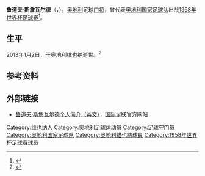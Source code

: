 {{Infobox football biography
| playername = 鲁道夫·斯詹瓦尔德
| fullname = 
| image               =  
| country             = {{AUT}}
| caption             = 
| birth_date          = {{birth date|1931|07|06}}
| birth_place         = [[奥地利|奥地利]][[维也纳|维也纳]]
| death_date          = {{death date and age|2013|01|02|1931|07|06}} 
| death_place         = 奥地利维也纳
| height              = 185cm
| position            = [[门将|门将]]
| years1              = 1946年－1966年
| clubs1              = [[維也納體育會|維也納體育會]]
| caps1               = 
| goals1              = 
| years2              = 1966年－1967年
| clubs2              = FC Kärnten
| caps2               = 
| goals2              = 
| years3              = 1967年－1970年
| clubs3              = [[奥地利维也纳足球俱乐部|奥地利维也纳足球俱乐部]]
| caps3               =
| goals3              = 
| totalcaps           = 
| totalgoals          = 
| nationalyears1      = 1955年－1965年
| nationalteam1       = [[奥地利国家足球队|奥地利]]
| nationalcaps1       = 12
| nationalgoals1      = 0
| manageryears1 = 1970年
| managerclubs1 = [[奥地利维也纳足球俱乐部|奥地利维也纳足球俱乐部]]（助理教练）
| manageryears2 = 1976年
| managerclubs2 = 1. Wiener Neustädter SC
| manageryears3 = 1990年－1993年
| managerclubs3 = [[奥地利维也纳足球俱乐部|奥地利维也纳足球俱乐部]]（守门员教练）
| medaltemplates      = 
| club-update         = 
| nationalteam-update = 
}}
'''鲁道夫·斯詹瓦尔德'''（{{lang-en|'''Rudolf Szanwald'''}}，{{bd|1931年|7月6日|2013年|1月2日|catIdx=Szanwald斯詹瓦尔德}}），[[奥地利|奥地利]]足球[[守门员_(足球)|门将]]，曾代表[[奥地利国家足球队|奥地利国家足球队]]出战[[1958年世界杯足球赛|1958年世界杯足球赛]]<ref>{{cite news|author=|url=http://pt.fifa.com/worldcup/archive/edition=15/teams/team=43934.html|title=Copa do Mundo da FIFA Suécia 1958‏|work=[[国际足联|国际足联]]|language=pt|date=|accessdate=2013-04-05|deadurl=yes|archiveurl=https://web.archive.org/web/20120323121203/http://pt.fifa.com/worldcup/archive/edition%3D15/teams/team%3D43934.html|archivedate=2012-03-23}}</ref>。

== 生平 ==
2013年1月2日，于奥地利[[维也纳|维也纳]]逝世。<ref>{{cite news |author= |url=http://www.krone.at/Sport/Ex-OeFB-Teamgoalie_Szanwald_81-jaehrig_gestorben-Bei_der_WM_1958_dabei-Story-346298 |title=Ex-ÖFB-Teamgoalie Szanwald 81-jährig gestorben‏ |work=krone.at |language=de |date=2013-01-03 |accessdate=2013-04-05}}</ref>
== 参考资料 ==
{{reflist}}

== 外部链接 ==
*[http://www.fifa.com/worldfootball/statisticsandrecords/players/player=58652/index.html 鲁道夫·斯詹瓦尔德个人简介（英文）]，[[国际足联|国际足联]]官方网站

{{1958年国际足联世界杯奥地利队阵容}}
{{DEFAULTSORT:Szanwald, Rudolf}}
[[Category:维也纳人|Category:维也纳人]]
[[Category:奥地利足球运动员|Category:奥地利足球运动员]]
[[Category:足球守门员|Category:足球守门员]]
[[Category:奥地利国家足球队|Category:奥地利国家足球队]]
[[Category:奥地利維也納球員|Category:奥地利維也納球員]]
[[Category:1958年世界杯足球赛球员|Category:1958年世界杯足球赛球员]]